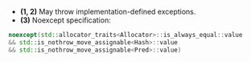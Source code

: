 - **(1, 2)** May throw implementation-defined exceptions.
- **(3)** Noexcept specification:
```cpp
noexcept(std::allocator_traits<Allocator>::is_always_equal::value
&& std::is_nothrow_move_assignable<Hash>::value
&& std::is_nothrow_move_assignable<Pred>::value)
```
